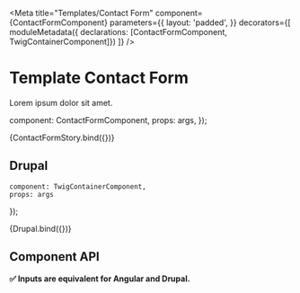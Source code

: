 
<Meta 
    title="Templates/Contact Form" 
    component={ContactFormComponent} 
    parameters={{
        layout: 'padded',
    }}
    decorators={[
        moduleMetadata({ declarations: [ContactFormComponent, TwigContainerComponent]})
    ]}
/>

# Template Contact Form

Lorem ipsum dolor sit amet.

  component: ContactFormComponent,
  props: args,
});

<Preview>
  <Story name="Default" args={{ label: 'Label' }}>
    {ContactFormStory.bind({})}
  </Story>
</Preview>

## Drupal

    component: TwigContainerComponent,
    props: args
});

<Preview>
    <Story 
        name="Drupal"
        args={{ 
            elementPath: 'templates/contact-form/twig/contact-form',
            label: 'Text Drupal',
        }}
        parameters={{ docs: { iframeHeight: 150 } }}
    >
        {Drupal.bind({})}
    </Story>
</Preview>

## Component API
**✅  Inputs are equivalent for Angular and Drupal.**

<Props of={ContactFormComponent} />